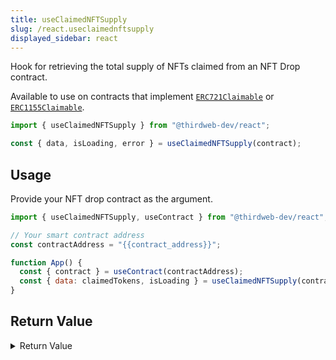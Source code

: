 ```yaml
---
title: useClaimedNFTSupply
slug: /react.useclaimednftsupply
displayed_sidebar: react
---
```


Hook for retrieving the total supply of NFTs claimed from an NFT Drop contract.

Available to use on contracts that implement [`ERC721Claimable`](/contractkit/interfaces/erc721claimable)
or [`ERC1155Claimable`](/contractkit/interfaces/erc1155claimable).

```jsx
import { useClaimedNFTSupply } from "@thirdweb-dev/react";

const { data, isLoading, error } = useClaimedNFTSupply(contract);
```

## Usage

Provide your NFT drop contract as the argument.

```jsx
import { useClaimedNFTSupply, useContract } from "@thirdweb-dev/react";

// Your smart contract address
const contractAddress = "{{contract_address}}";

function App() {
  const { contract } = useContract(contractAddress);
  const { data: claimedTokens, isLoading } = useClaimedNFTSupply(contract);
}
```

## Return Value

<details>
  <summary>Return Value</summary>
  <div>

The hook's `data` property, once loaded, is a `BigNumber`
representing the total supply of NFTs claimed from the NFT drop contract so far.

```ts
BigNumber;
```

</div>
</details>
